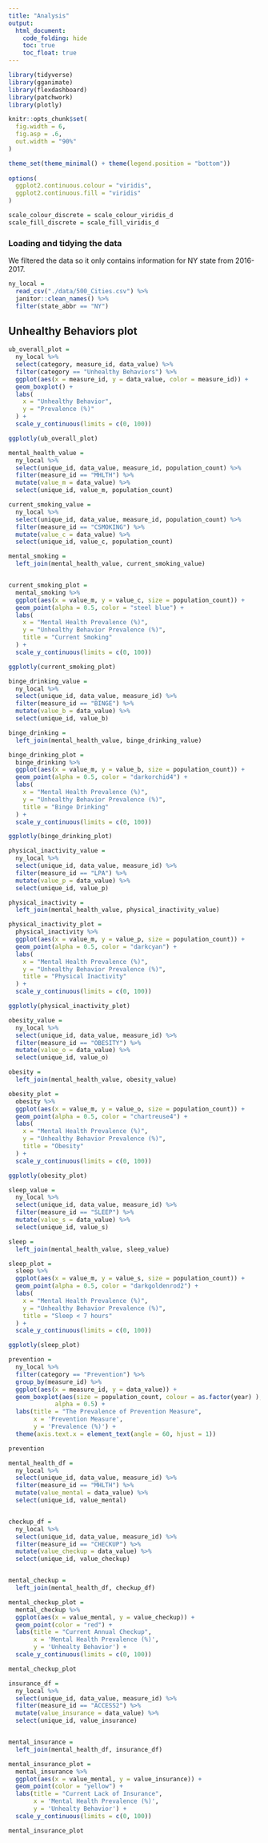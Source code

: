 ```yaml
---
title: "Analysis"
output: 
  html_document:
    code_folding: hide
    toc: true
    toc_float: true
---
```



```r
library(tidyverse)
library(gganimate)
library(flexdashboard)
library(patchwork)
library(plotly)

knitr::opts_chunk$set(
  fig.width = 6,
  fig.asp = .6,
  out.width = "90%"
)

theme_set(theme_minimal() + theme(legend.position = "bottom"))
          
options(
  ggplot2.continuous.colour = "viridis",
  ggplot2.continuous.fill = "viridis"
)

scale_colour_discrete = scale_colour_viridis_d
scale_fill_discrete = scale_fill_viridis_d

```


### Loading and tidying the data

We filtered the data so it only contains information for NY state from 2016-2017. 

```r
ny_local = 
  read_csv("./data/500_Cities.csv") %>% 
  janitor::clean_names() %>% 
  filter(state_abbr == "NY")
```

## Unhealthy Behaviors plot

```r
ub_overall_plot =
  ny_local %>% 
  select(category, measure_id, data_value) %>% 
  filter(category == "Unhealthy Behaviors") %>% 
  ggplot(aes(x = measure_id, y = data_value, color = measure_id)) +
  geom_boxplot() +
  labs(
    x = "Unhealthy Behavior",
    y = "Prevalence (%)"
  ) +
  scale_y_continuous(limits = c(0, 100))

ggplotly(ub_overall_plot)
```



```r
mental_health_value =
  ny_local %>%
  select(unique_id, data_value, measure_id, population_count) %>% 
  filter(measure_id == "MHLTH") %>% 
  mutate(value_m = data_value) %>% 
  select(unique_id, value_m, population_count)

current_smoking_value =
  ny_local %>%
  select(unique_id, data_value, measure_id, population_count) %>% 
  filter(measure_id == "CSMOKING") %>% 
  mutate(value_c = data_value) %>% 
  select(unique_id, value_c, population_count)

mental_smoking =
  left_join(mental_health_value, current_smoking_value)


current_smoking_plot =
  mental_smoking %>% 
  ggplot(aes(x = value_m, y = value_c, size = population_count)) +
  geom_point(alpha = 0.5, color = "steel blue") +
  labs(
    x = "Mental Health Prevalence (%)",
    y = "Unhealthy Behavior Prevalence (%)",
    title = "Current Smoking"
  ) +
  scale_y_continuous(limits = c(0, 100)) 

ggplotly(current_smoking_plot)
```


```r
binge_drinking_value =
  ny_local %>% 
  select(unique_id, data_value, measure_id) %>% 
  filter(measure_id == "BINGE") %>% 
  mutate(value_b = data_value) %>% 
  select(unique_id, value_b)

binge_drinking =
  left_join(mental_health_value, binge_drinking_value)

binge_drinking_plot =
  binge_drinking %>% 
  ggplot(aes(x = value_m, y = value_b, size = population_count)) +
  geom_point(alpha = 0.5, color = "darkorchid4") +
  labs(
    x = "Mental Health Prevalence (%)",
    y = "Unhealthy Behavior Prevalence (%)",
    title = "Binge Drinking"
  ) +
  scale_y_continuous(limits = c(0, 100))

ggplotly(binge_drinking_plot)
```

```r
physical_inactivity_value =
  ny_local %>% 
  select(unique_id, data_value, measure_id) %>% 
  filter(measure_id == "LPA") %>% 
  mutate(value_p = data_value) %>% 
  select(unique_id, value_p)

physical_inactivity =
  left_join(mental_health_value, physical_inactivity_value)

physical_inactivity_plot =
  physical_inactivity %>% 
  ggplot(aes(x = value_m, y = value_p, size = population_count)) +
  geom_point(alpha = 0.5, color = "darkcyan") +
  labs(
    x = "Mental Health Prevalence (%)",
    y = "Unhealthy Behavior Prevalence (%)",
    title = "Physical Inactivity"
  ) +
  scale_y_continuous(limits = c(0, 100))

ggplotly(physical_inactivity_plot)
```

```r
obesity_value =
  ny_local %>% 
  select(unique_id, data_value, measure_id) %>% 
  filter(measure_id == "OBESITY") %>% 
  mutate(value_o = data_value) %>% 
  select(unique_id, value_o)

obesity =
  left_join(mental_health_value, obesity_value)

obesity_plot =
  obesity %>% 
  ggplot(aes(x = value_m, y = value_o, size = population_count)) +
  geom_point(alpha = 0.5, color = "chartreuse4") +
  labs(
    x = "Mental Health Prevalence (%)",
    y = "Unhealthy Behavior Prevalence (%)",
    title = "Obesity"
  ) +
  scale_y_continuous(limits = c(0, 100))

ggplotly(obesity_plot)
```


```r
sleep_value =
  ny_local %>% 
  select(unique_id, data_value, measure_id) %>% 
  filter(measure_id == "SLEEP") %>% 
  mutate(value_s = data_value) %>% 
  select(unique_id, value_s)

sleep =
  left_join(mental_health_value, sleep_value)

sleep_plot =
  sleep %>% 
  ggplot(aes(x = value_m, y = value_s, size = population_count)) +
  geom_point(alpha = 0.5, color = "darkgoldenrod2") +
  labs(
    x = "Mental Health Prevalence (%)",
    y = "Unhealthy Behavior Prevalence (%)",
    title = "Sleep < 7 hours"
  ) +
  scale_y_continuous(limits = c(0, 100))

ggplotly(sleep_plot)
```



```r
prevention = 
  ny_local %>% 
  filter(category == "Prevention") %>% 
  group_by(measure_id) %>% 
  ggplot(aes(x = measure_id, y = data_value)) +
  geom_boxplot(aes(size = population_count, colour = as.factor(year) ),
             alpha = 0.5) +
  labs(title = "The Prevalence of Prevention Measure",
       x = 'Prevention Measure', 
       y = 'Prevalence (%)') +
  theme(axis.text.x = element_text(angle = 60, hjust = 1)) 

prevention
```




```r
mental_health_df = 
  ny_local %>% 
  select(unique_id, data_value, measure_id) %>% 
  filter(measure_id == "MHLTH") %>% 
  mutate(value_mental = data_value) %>% 
  select(unique_id, value_mental)


checkup_df =
  ny_local %>% 
  select(unique_id, data_value, measure_id) %>% 
  filter(measure_id == "CHECKUP") %>% 
  mutate(value_checkup = data_value) %>% 
  select(unique_id, value_checkup)


mental_checkup = 
  left_join(mental_health_df, checkup_df)

mental_checkup_plot = 
  mental_checkup %>% 
  ggplot(aes(x = value_mental, y = value_checkup)) +
  geom_point(color = "red") +
  labs(title = "Current Annual Checkup",
       x = 'Mental Health Prevalence (%)', 
       y = 'Unhealty Behavior') +
  scale_y_continuous(limits = c(0, 100))

mental_checkup_plot

```

```r
insurance_df =
  ny_local %>% 
  select(unique_id, data_value, measure_id) %>% 
  filter(measure_id == "ACCESS2") %>% 
  mutate(value_insurance = data_value) %>% 
  select(unique_id, value_insurance)


mental_insurance = 
  left_join(mental_health_df, insurance_df)

mental_insurance_plot = 
  mental_insurance %>% 
  ggplot(aes(x = value_mental, y = value_insurance)) +
  geom_point(color = "yellow") +
  labs(title = "Current Lack of Insurance",
       x = 'Mental Health Prevalence (%)', 
       y = 'Unhealty Behavior') +
  scale_y_continuous(limits = c(0, 100))

mental_insurance_plot

```

